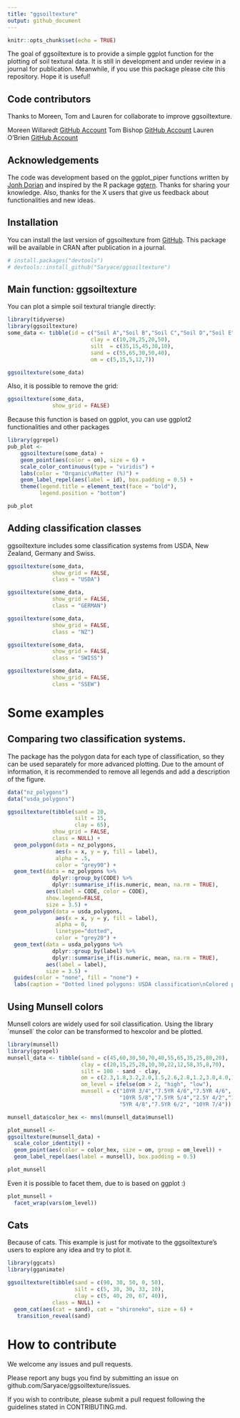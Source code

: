 ```yaml
---
title: "ggsoiltexture"
output: github_document
---
```


```r
knitr::opts_chunk$set(echo = TRUE)
```

The goal of ggsoiltexture is to provide a simple ggplot function for the plotting of soil textural data. It is still in development and under review in a journal for publication. Meanwhile, if you use this package please cite this repository. Hope it is useful!

## Code contributors

Thanks to Moreen, Tom and Lauren for collaborate to improve ggsoiltexture.

Moreen Willaredt [GitHub Account](https://github.com/MrnWllrdt/)
Tom Bishop [GitHub Account](https://github.com/tombishop1)
Lauren O'Brien [GitHub Account](https://github.com/obrl-soil)

## Acknowledgements 
The code was development based on the ggplot_piper functions written by [Jonh Dorian](https://gist.github.com/johnDorian/5561272) and inspired by the R package [ggtern](https://github.com/nicholasehamilton/ggtern). Thanks for sharing your knowledge. Also, thanks for the X users that give us feedback about functionalities and new ideas.

## Installation

You can install the last version of ggsoiltexture from [GitHub](https://github.com/Saryace/ggsoiltexture). This package will be available in CRAN after publication in a journal. 


```r
# install.packages("devtools")
# devtools::install_github("Saryace/ggsoiltexture")
```

## Main function: ggsoiltexture

You can plot a simple soil textural triangle directly:

```r
library(tidyverse)
library(ggsoiltexture)
some_data <- tibble(id = c("Soil A","Soil B","Soil C","Soil D","Soil E"),
                          clay = c(10,20,25,20,50),
                          silt  = c(35,15,45,30,10),
                          sand = c(55,65,30,50,40),
                          om = c(5,15,5,12,7))

ggsoiltexture(some_data)
```

Also, it is possible to remove the grid:

```r
ggsoiltexture(some_data,
              show_grid = FALSE)
```

Because this function is based on ggplot, you can use ggplot2 functionalities and other packages

```r
library(ggrepel)
pub_plot <-
    ggsoiltexture(some_data) +
    geom_point(aes(color = om), size = 6) +
    scale_color_continuous(type = "viridis") +
    labs(color = "Organic\nMatter (%)") +
    geom_label_repel(aes(label = id), box.padding = 0.5) +
    theme(legend.title = element_text(face = "bold"),
          legend.position = "bottom")

pub_plot
```

## Adding classification classes

ggsoiltexture includes some classification systems from USDA, New Zealand, Germany and Swiss.

```r
ggsoiltexture(some_data,
              show_grid = FALSE,
              class = "USDA")
```


```r
ggsoiltexture(some_data,
              show_grid = FALSE,
              class = "GERMAN")
```

```r
ggsoiltexture(some_data,
              show_grid = FALSE,
              class = "NZ")
```

```r
ggsoiltexture(some_data,
              show_grid = FALSE,
              class = "SWISS")
```

```r
ggsoiltexture(some_data,
              show_grid = FALSE,
              class = "SSEW")
```

# Some examples

## Comparing two classification systems. 

The package has the polygon data for each type of classification, so they can be used separately for more advanced plotting. Due to the amount of information, it is recommended to remove all legends and add a description of the figure.

```r

data("nz_polygons")
data("usda_polygons")

ggsoiltexture(tibble(sand = 20,
                     silt = 15,
                     clay = 65),
              show_grid = FALSE,
              class = NULL) +
  geom_polygon(data = nz_polygons, 
               aes(x = x, y = y, fill = label),
               alpha = .5,
               color = "grey90") +
  geom_text(data = nz_polygons %>%
              dplyr::group_by(CODE) %>%
              dplyr::summarise_if(is.numeric, mean, na.rm = TRUE),
            aes(label = CODE, color = CODE),
            show.legend=FALSE,
            size = 3.5) +
  geom_polygon(data = usda_polygons, 
               aes(x = x, y = y, fill = label),
               alpha = 0,
               linetype="dotted",
               color = "grey20") +
  geom_text(data = usda_polygons %>%
              dplyr::group_by(label) %>%
              dplyr::summarise_if(is.numeric, mean, na.rm = TRUE),
            aes(label = label),
            size = 3.5) +
  guides(color = "none", fill = "none") +
  labs(caption = "Dotted lined polygons: USDA classification\nColored polygons: New Zealand Classification")
```

## Using Munsell colors

Munsell colors are widely used for soil classification. Using the library ´munsell´ the color can be transformed to hexcolor and be plotted. 

```r
library(munsell)
library(ggrepel)
munsell_data <- tibble(sand = c(45,60,30,50,70,40,55,65,35,25,80,20),
                       clay = c(20,15,25,28,10,30,22,12,58,35,8,70),
                       silt = 100 - sand - clay,
                       om = c(2.3,1.8,3.2,2.0,1.5,2.6,2.8,1.2,3.0,4.0,1.0,4.2),
                       om_level = ifelse(om > 2, "high", "low"),
                       munsell = c("10YR 3/4","7.5YR 4/6","7.5YR 4/6", "10YR 4/2","5YR 3/6",
                                   "10YR 5/8","7.5YR 5/4","2.5Y 4/2","10YR 6/6",
                                   "5YR 4/8","7.5YR 6/2", "10YR 7/4"))

munsell_data$color_hex <- mnsl(munsell_data$munsell)

plot_munsell <- 
ggsoiltexture(munsell_data) +
  scale_color_identity() +
  geom_point(aes(color = color_hex, size = om, group = om_level)) +
  geom_label_repel(aes(label = munsell), box.padding = 0.5) 

plot_munsell

```

Even it is possible to facet them, due to is based on ggplot :)

```r
plot_munsell +
  facet_wrap(vars(om_level))
```

## Cats

Because of cats. This example is just for motivate to the ggsoiltexture's users to explore any idea and try to plot it. 

```r
library(ggcats)
library(gganimate)

ggsoiltexture(tibble(sand = c(90, 30, 50, 0, 50),
                     silt = c(5, 30, 30, 33, 10),
                     clay = c(5, 40, 20, 67, 40)),
              class = NULL) +
  geom_cat(aes(cat = sand), cat = "shironeko", size = 6) +
   transition_reveal(sand)

```

# How to contribute

We welcome any issues and pull requests.

Please report any bugs you find by submitting an issue on github.com/Saryace/ggsoiltexture/issues.

If you wish to contribute, please submit a pull request following the guidelines stated in CONTRIBUTING.md.

